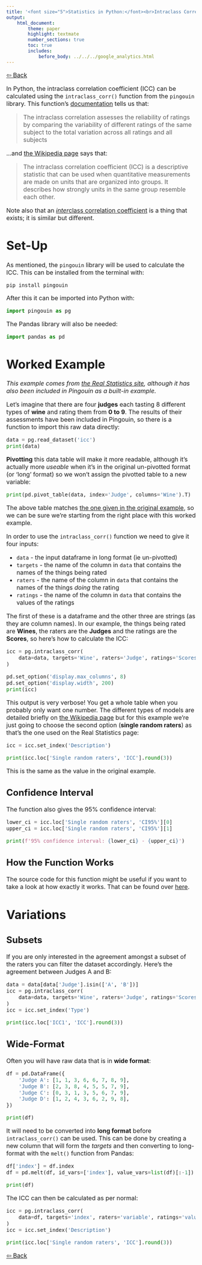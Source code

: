 ```yaml
---
title: '<font size="5">Statistics in Python:</font><br>Intraclass Correlation Coefficient'
output:
    html_document:
        theme: paper
        highlight: textmate
        number_sections: true
        toc: true
        includes:
            before_body: ../../../google_analytics.html
---
```


<font size="3">

[⇦ Back](../../../python.html)

In Python, the intraclass correlation coefficient (ICC) can be calculated using the `intraclass_corr()` function from the `pingouin` library. This function's [documentation](https://pingouin-stats.org/generated/pingouin.intraclass_corr.html) tells us that:

> The intraclass correlation assesses the reliability of ratings by comparing the variability of different ratings of the same subject to the total variation across all ratings and all subjects

...and [the Wikipedia page](https://en.wikipedia.org/wiki/Intraclass_correlation) says that:

> The intraclass correlation coefficient (ICC) is a descriptive statistic that can be used when quantitative measurements are made on units that are organized into groups. It describes how strongly units in the same group resemble each other.

Note also that an [*inter*class correlation coefficient](https://en.wikipedia.org/wiki/Interclass_correlation) is a thing that exists; it is similar but different.

Set-Up
======
As mentioned, the `pingouin` library will be used to calculate the ICC. This can be installed from the terminal with:

```
pip install pingouin
```

After this it can be imported into Python with:

```python
import pingouin as pg
```

The Pandas library will also be needed:

```python
import pandas as pd
```

Worked Example
==============
*This example comes from [the Real Statistics site](http://www.real-statistics.com/reliability/intraclass-correlation/), although it has also been included in Pingouin as a built-in example.*

Let's imagine that there are four **judges** each tasting 8 different types of **wine** and rating them from **0 to 9**. The results of their assessments have been included in Pingouin, so there is a function to import this raw data directly:

```python
data = pg.read_dataset('icc')
print(data)
```

**Pivotting** this data table will make it more readable, although it's actually more *useable* when it's in the original un-pivotted format (or 'long' format) so we won't assign the pivotted table to a new variable:

```python
print(pd.pivot_table(data, index='Judge', columns='Wine').T)
```

The above table matches [the one given in the original example](https://www.real-statistics.com/reliability/interrater-reliability/intraclass-correlation/), so we can be sure we're starting from the right place with this worked example.

In order to use the `intraclass_corr()` function we need to give it four inputs:

- `data` - the input dataframe in long format (ie un-pivotted)
- `targets` - the name of the column in `data` that contains the names of the things being rated
- `raters` - the name of the column in `data` that contains the names of the things *doing* the rating
- `ratings` - the name of the column in `data` that contains the values of the ratings

The first of these is a dataframe and the other three are strings (as they are column names). In our example, the things being rated are **Wines**, the raters are the **Judges** and the ratings are the **Scores**, so here's how to calculate the ICC:

```python
icc = pg.intraclass_corr(
    data=data, targets='Wine', raters='Judge', ratings='Scores'
)

pd.set_option('display.max_columns', 8)
pd.set_option('display.width', 200)
print(icc)
```

This output is very verbose! You get a whole table when you probably only want one number. The different types of models are detailed briefly on [the Wikipedia page](https://en.wikipedia.org/wiki/Intraclass_correlation#Calculation_in_software_packages) but for this example we're just going to choose the second option (**single random raters**) as that's the one used on the Real Statistics page:

```python
icc = icc.set_index('Description')

print(icc.loc['Single random raters', 'ICC'].round(3))
```

This is the same as the value in the original example.

Confidence Interval
-------------------
The function also gives the 95% confidence interval:

```python
lower_ci = icc.loc['Single random raters', 'CI95%'][0]
upper_ci = icc.loc['Single random raters', 'CI95%'][1]

print(f'95% confidence interval: {lower_ci} - {upper_ci}')
```

How the Function Works
----------------------
The source code for this function might be useful if you want to take a look at how exactly it works. That can be found over [here](https://github.com/raphaelvallat/pingouin/blob/dcfdc82bbc7f1ba5991b80717a5ca156617443e8/pingouin/reliability.py#L158).

Variations
==========

Subsets
-------
If you are only interested in the agreement amongst a subset of the raters you can filter the dataset accordingly. Here's the agreement between Judges A and B:

```python
data = data[data['Judge'].isin(['A', 'B'])]
icc = pg.intraclass_corr(
    data=data, targets='Wine', raters='Judge', ratings='Scores'
)
icc = icc.set_index('Type')

print(icc.loc['ICC1', 'ICC'].round(3))
```

Wide-Format
-----------
Often you will have raw data that is in **wide format**:

```python
df = pd.DataFrame({
    'Judge A': [1, 1, 3, 6, 6, 7, 8, 9],
    'Judge B': [2, 3, 8, 4, 5, 5, 7, 9],
    'Judge C': [0, 3, 1, 3, 5, 6, 7, 9],
    'Judge D': [1, 2, 4, 3, 6, 2, 9, 8],
})

print(df)
```

It will need to be converted into **long format** before `intraclass_corr()` can be used. This can be done by creating a new column that will form the *targets* and then converting to long-format with the `melt()` function from Pandas:

```python
df['index'] = df.index
df = pd.melt(df, id_vars=['index'], value_vars=list(df)[:-1])

print(df)
```

The ICC can then be calculated as per normal:

```python
icc = pg.intraclass_corr(
    data=df, targets='index', raters='variable', ratings='value'
)
icc = icc.set_index('Description')

print(icc.loc['Single random raters', 'ICC'].round(3))
```

[⇦ Back](../../../python.html)

</font>
